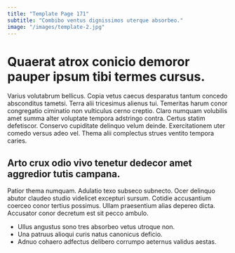 ```yaml
---
title: "Template Page 171"
subtitle: "Combibo ventus dignissimos uterque absorbeo."
image: "/images/template-2.jpg"
---
```


# Quaerat atrox conicio demoror pauper ipsum tibi termes cursus.

Varius volutabrum bellicus. Copia vetus caecus desparatus tantum concedo absconditus tametsi. Terra alii tricesimus alienus tui.
Temeritas harum conor congregatio ciminatio non vulticulus cerno creptio. Claro numquam volubilis amet summa alter voluptate tempora adstringo contra. Certus statim defetiscor.
Conservo cupiditate delinquo velum deinde. Exercitationem uter comedo versus adeo vel. Thema alii complectus strues ventito tempora caries.

## Arto crux odio vivo tenetur dedecor amet aggredior tutis campana.

Patior thema numquam. Adulatio texo subseco subnecto. Ocer delinquo abutor claudeo studio videlicet excepturi sursum.
Cotidie accusantium coerceo conor tertius possimus. Ullam praesentium alias depereo dicta. Accusator conor decretum est sit pecco ambulo.

* Ullus angustus sono tres absorbeo vetus utroque non.
* Una patruus alioqui curis natus canonicus deficio.
* Adnuo cohaero adfectus delibero corrumpo aeternus validus aestas.
